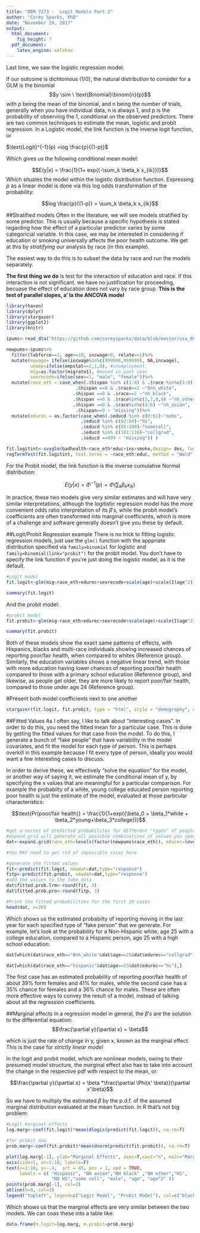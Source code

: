 ```yaml
---
title: "DEM 7273 -  Logit Models Part 2"
author: "Corey Sparks, PhD"
date: "November 29, 2017"
output:
  html_document:
    fig_height: 7
  pdf_document:
    latex_engine: xelatex
---
```



Last time, we saw the logistic regression model:

If our outcome is dichtomous (1/0), the natural distribution to consider for a GLM is the binomial
$$y \sim \ \text{Binomial}\binom{n}{p}$$
with $p$ being the mean of the binomial, and n being the number of trials, generally when you have individual data, n is always 1, and p is the probability of observing the 1, conditional on the observed predictors. There are two common techniques to estimate the mean, logistic and probit regression. In a Logistic model, the link function is the inverse logit function, or

$\text{Logit}^{-1}(p) =log \frac{p}{(1-p)}$

Which gives us the following conditional mean model:

$$E(y|x)  = \frac{1}{1+ exp({-\sum_k \beta_k x_{ik}})}$$
Which situates the model within the logistic distribution function. Expressing *p* as a linear model is done via this log odds transformation of the probability:

$$log \frac{p}{(1-p)} = \sum_k \beta_k x_{ik}$$

##Stratified models
Often in the literature, we will see models stratified by some predictor. This is usually because a specific hypothesis is stated regarding how the effect of a particular predictor varies by some categoricial variable. In this case, we may be interested in considering if education or smoking universally affects the poor health outcome. We get at this by *stratifying* our analysis by race (in this example).

The easiest way to do this is to subset the data by race and run the models separately. 

**The first thing we do** is test for the interaction of education and race. If this interaction is not significant, we have no justification for proceeding, becuase the effect of education does not vary by race group. **This is the test of parallel slopes, a' la the ANCOVA model**



```r
library(haven)
library(dplyr)
library(stargazer)
library(ggplot2)
library(knitr)

ipums<-read_dta("https://github.com/coreysparks/data/blob/master/usa_00045.dta?raw=true")

newpums<-ipums%>%
  filter(labforce==2, age>=18, incwage>0, relate==1)%>%
  mutate(mywage= ifelse(incwage%in%c(999998,999999), NA,incwage),
         unemp=ifelse(empstat==2,1,0), #unemployment
         mig=as.factor(migrate1), #moved in past year
         sexrecode=ifelse(sex==1, "male", "female"))%>%
  mutate(race_eth = case_when(.$hispan %in% c(1:4) & .$race %in%c(1:9) ~ "hispanic", 
                          .$hispan ==0 & .$race==1 ~"0nh_white",
                         .$hispan ==0 & .$race==2 ~"nh_black",
                         .$hispan ==0 & .$race%in%c(3,7,8,9) ~"nh_other",
                         .$hispan ==0 & .$race%in%c(4:6) ~"nh_asian",
                          .$hispan==9 ~ "missing"))%>%
  mutate(edurec = as.factor(case_when(.$educd %in% c(0:61)~"nohs", 
                            .$educd %in% c(62:64)~"hs",
                            .$educd %in% c(65:100)~"somecoll",
                            .$educd %in% c(101:116)~"collgrad", 
                            .$educd ==999 ~ "missing")) )

```

```r
fit.logitint<-svyglm(badhealth~race_eth*educ+ins+smoke,design= des, family=binomial)#race*education interaction+health behaviors
regTermTest(fit.logitint, test.terms = ~race_eth:educ, method = "Wald", df=NULL)
```


For the Probit model, the link function is the inverse cumulative Normal distribution:

$$E(y|x) = \Phi^{-1}(p) = \Phi (\sum_k \beta_k x_{ik})$$

In practice, these two models give very similar estimates and will have very similar interpretations, although the logitistic regression model has the more convenient odds ratio interpretation of its $\beta's$, while the probit model's coefficients are often transformed into marginal coefficients, which is more of a challenge and software generally doesn't give you these by default. 


##Logit/Probit Regression example
There is no trick to fitting logistic regression models, just use the `glm()` function with the apppriate distribution specified via `family=binomial` for logistic and `family=binomial(link="probit")` for the probit model. You don't have to specify the link function if you're just doing the logistic model, as it is the default. 


```r
#Logit model
fit.logit<-glm(mig~race_eth+edurec+sexrecode+scale(age)+scale(I(age^2)),data=newpums, family=binomial)

summary(fit.logit)

```

And the probit model:

```r
#probit model
fit.probit<-glm(mig~race_eth+edurec+sexrecode+scale(age)+scale(I(age^2)),data=newpums, family=binomial(link= "probit"))

summary(fit.probit)

```

Both of these models show the exact same patterns of effects, with Hispanics, blacks and multi-race individuals showing increased chances of reporting poor/fair health, when compared to whites (Reference group). Similarly, the education variables shows a negative linear trend, with those with more education having lower chances of reporting poor/fair health compared to those with a primary school education (Reference group), and likewise, as people get older, they are more likely to report poor/fair health, compared to those under age 24 (Reference group).

#Present both model coefficients next to one another

```r
stargazer(fit.logit, fit.probit, type = "html", style = "demography", ci = T)
```




##Fitted Values
As I often say, I like to talk about "interesting cases". In order to do this, you need the fitted mean for a particular case. This is done by getting the fitted values for that case from the model. To do this, I generate a bunch of "fake people" that have variability in the model covariates, and fit the model for each type of person. This is perhaps overkill in this example because I fit every type of person, ideally you would want a few interesting cases to discuss.

In order to derive these, we effectively "solve the equation" for the model, or another way of saying it, we estimate the conditional mean of y, by specifying the x values that are meaningful for a particular comparison.
For example the probabilty of a white, young college educated person reporting poor health is just the estimate of the model, evaluated at those particular characteristics:

$$\text{Pr(poor/fair health)} =  \frac{1}{1+exp({\beta_0 + \beta_1*white + \beta_2*young+\beta_3*college})}$$


```r
#get a series of predicted probabilites for different "types" of people for each model
#expand.grid will generate all possible combinations of values you specify
dat<-expand.grid(race_eth=levels(factor(newpums$race_eth)), edurec=levels(factor(newpums$edurec)), age=seq(25, 80 ,5), sexrecode=levels(factor(newpums$sexrecode)) )

#You MAY need to get rid of impossible cases here

#generate the fitted values
fit<-predict(fit.logit, newdat=dat,type="response")
fitp<-predict(fit.probit, newdat=dat,type="response")
#add the values to the fake data
dat$fitted.prob.lrm<-round(fit, 3)
dat$fitted.prob.pro<-round(fitp, 3)

#Print the fitted probabilities for the first 20 cases
head(dat, n=20)

```
Which shows us the estimated probabilty of reporting moving in the last year for each specified type of "fake person" that we generate. For example, let's look at the probability for a Non-Hispanic white, age 25 with a college education, compared to a Hispanic person, age 25 with a high school education:

```r
dat[which(dat$race_eth=="0nh_white"&dat$age==25&dat$edurec=="collgrad"),]

dat[which(dat$race_eth=="hispanic"&dat$age==25&dat$edurec=="hs"),]


```
The first case has an estimated probability of reporting poor/fair health of about 39% form females and 41% for males, while the second case has a 35% chance for females and a 36% chance for males. These are often more effective ways to convey the result of a model, instead of talking about all the regression coefficients. 

##Marginal effects 
In a regression model in general, the $\beta's$ are the solution to the differential equation:
$$\frac{\partial y}{\partial x} = \beta$$

which is just the rate of change in y, given x, known as the marginal effect. This is the case for *strictly linear model*

In the logit and probit model, which are nonlinear models, owing to their presumed model structure, the marginal effect also has to take into account the change in the respective pdf with respect to the mean, or:

$$\frac{\partial y}{\partial x} = \beta *\frac{\partial \Phi(x' \beta)}{\partial x'\beta}$$

So we have to multiply the estimated $\beta$ by the p.d.f. of the assumed marginal distribution evaluated at the mean function. In R that's not big problem:

```r
#Logit marginal effects
log.marg<-coef(fit.logit)*mean(dlogis(predict(fit.logit)), na.rm=T)

#for probit now
prob.marg<-coef(fit.probit)*mean(dnorm(predict(fit.probit)), na.rm=T)

plot(log.marg[-1], ylab="Marginal Effects", axes=T,xaxt="n", main="Marginal Effects from Logit and Probit models", ylim=c(-.3, .3))
axis(side=1, at=1:10, labels=F)
text(x=1:10, y=-.4,  srt = 45, pos = 1, xpd = TRUE,
     labels = c( "Hispanic", "NH asian","NH black" ,"NH other","HS",
                 "NO HS","some coll", "male", "age", "age^2" ))
points(prob.marg[-1], col=2)
abline(h=0, col=3)
legend("topleft", legend=c("Logit Model", "Probit Model"), col=c("black", "red"),pch=1)
```

Which shows us that the marginal effects are very similar between the two models. We can coax these into a table like:

```r
data.frame(m.logit=log.marg, m.probit=prob.marg)
```
